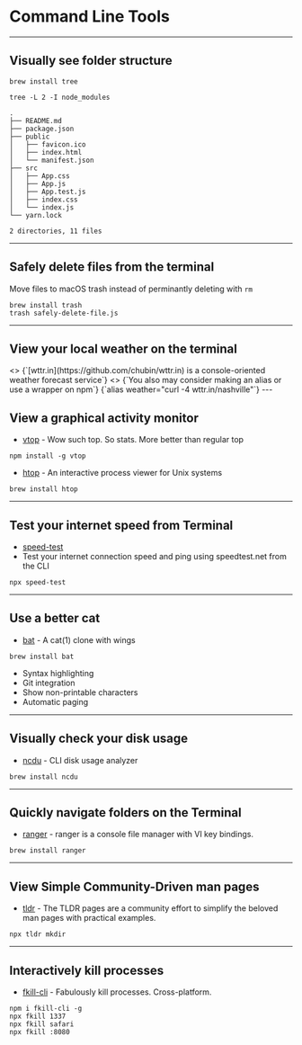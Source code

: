 # Command Line Tools

<!--
* https://github.com/lirantal/dockly
* brew install wifi-password
* npm install -g http-server
* npm install -g ntl
* npm install -g fkill-cli
* https://wtfutil.com/
* tiny-care-terminal
* npm cache clean --force # clans up npm
* yarn cache dir # shows where cache is stored
* yarn cache list # lists everything in cache
* yarn cache clean # cleans the cache
* brew uninstall yarn # uninstall yarn
* brew cleanup -n # shows what would cleanup
* brew cleanup # cleans up brew
* TODO: Need command here # cleans up docker
* https://github.com/tslide/tslide
* [howdoi](https://github.com/gleitz/howdoi) - Instant coding answers via the command line
* brew install howdoi
-->

---

## Visually see folder structure

```
brew install tree
```

```
tree -L 2 -I node_modules
```

```
.
├── README.md
├── package.json
├── public
│   ├── favicon.ico
│   ├── index.html
│   └── manifest.json
├── src
│   ├── App.css
│   ├── App.js
│   ├── App.test.js
│   ├── index.css
│   └── index.js
└── yarn.lock

2 directories, 11 files
```

---

## Safely delete files from the terminal

Move files to macOS trash instead of perminantly deleting with `rm`

```
brew install trash
trash safely-delete-file.js
```

---

## View your local weather on the terminal

<Appear top={5}>
    <>
        <text top={0} left={0}>{`[wttr.in](https://github.com/chubin/wttr.in) is a console-oriented weather forecast service`}</text>
        <Highlight top={2} left={4} command="curl wttr.in" />
        <CopyButton top={4} left={4} textToCopy="curl wttr.in" />
        <RunButton top={4} left={16} textToRun="curl wttr.in" />
    </>
    <>
        <text top={8} left={0}>{`You also may consider making an alias or use a wrapper on npm`}</text>
        <text top={10} left={4}>{`alias weather="curl -4 wttr.in/nashville"`}</text>
        <Highlight top={12} left={4} highlight={false} command="npx wttr" />            
    </>
</Appear>
---

## View a graphical activity monitor

-   [vtop](http://parall.ax/vtop) - Wow such top. So stats. More better than regular top

```
npm install -g vtop
```

-   [htop](http://hisham.hm/htop/) - An interactive process viewer for Unix systems

```
brew install htop
```

---

## Test your internet speed from Terminal

-   [speed-test](https://github.com/sindresorhus/speed-test)
-   Test your internet connection speed and ping using speedtest.net from the CLI

```
npx speed-test
```

---

## Use a better cat

-   [bat](https://github.com/sharkdp/bat) - A cat(1) clone with wings


```
brew install bat
```

* Syntax highlighting
* Git integration
* Show non-printable characters
* Automatic paging

---

## Visually check your disk usage

* [ncdu](https://dev.yorhel.nl/ncdu) - CLI disk usage analyzer

```
brew install ncdu
```

---

## Quickly navigate folders on the Terminal

* [ranger](https://ranger.github.io/) - ranger is a console file manager with VI key bindings.

```
brew install ranger
```

---

## View Simple Community-Driven man pages

- [tldr](https://tldr.sh/) - The TLDR pages are a community effort to simplify the beloved man pages with practical examples.

```
npx tldr mkdir
```

---

## Interactively kill processes

- [fkill-cli](https://github.com/sindresorhus/fkill-cli) - Fabulously kill processes. Cross-platform. 

```
npm i fkill-cli -g
npx fkill 1337
npx fkill safari
npx fkill :8080
```